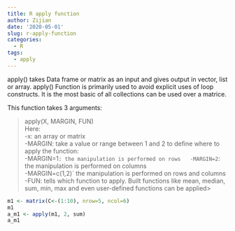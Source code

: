 ```yaml
---
title: R apply function
author: Zijian
date: '2020-05-01'
slug: r-apply-function
categories:
  - R
tags:
  - apply
---
```


apply() takes Data frame or matrix as an input and gives output in vector, list or array. apply() Function is primarily used to avoid explicit uses of loop constructs. It is the most basic of all collections can be used over a matrice.

This function takes 3 arguments:

> apply(X, MARGIN, FUN)  
Here:  
-x: an array or matrix  
-MARGIN:  take a value or range between 1 and 2 to define where to apply the function:  
-MARGIN=1`: the manipulation is performed on rows  
-MARGIN=2`: the manipulation is performed on columns  
-MARGIN=c(1,2)` the manipulation is performed on rows and columns
-FUN: tells which function to apply. Built functions like mean, median, sum, min, max and even user-defined functions can be applied>

```r
m1 <- matrix(C<-(1:10), nrow=5, ncol=6)
m1
a_m1 <- apply(m1, 2, sum)
a_m1
```













